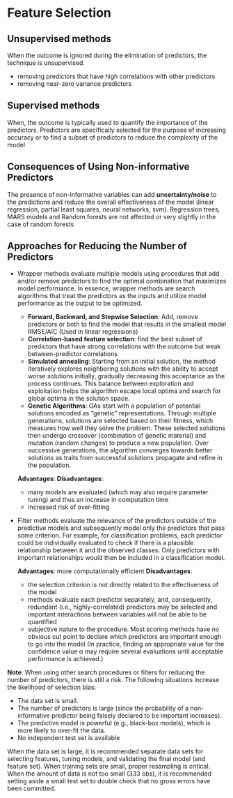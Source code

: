 # Feature Selection

## Unsupervised methods

When the outcome is ignored during the elimination of predictors, the technique is unsupervised.

- removing predictors that have high correlations with other predictors
- removing near-zero variance predictors

## Supervised methods

When, the outcome is typically used to quantify the importance of the predictors. Predictors are specifically selected for the purpose of increasing accuracy or to find a subset of predictors to reduce the complexity of the model


## Consequences of Using Non-informative Predictors

The presence of non-informative variables can add **uncertainty/noise** to the predictions and reduce the overall effectiveness of the model (linear regression, partial least squares, neural networks, svm). Regression trees, MARS models and Random forests are not affected or very slightly in the case of random forests




## Approaches for Reducing the Number of Predictors

- Wrapper methods evaluate multiple models using procedures that add and/or remove predictors to find the optimal combination that maximizes model performance. In essence, wrapper methods are search algorithms that treat the predictors as the inputs and utilize model performance as the output to be optimized. 

  - **Forward, Backward, and Stepwise Selection**: Add, remove predictors or both to find the model that results in the smallest model RMSE/AIC (Used in linear regressions) 
  - **Correlation-based feature selection**: find the best subset of predictors that have strong correlations with the outcome but weak between-predictor correlations
  - **Simulated annealing**: Starting from an initial solution, the method iteratively explores neighboring solutions with the ability to accept worse solutions initially, gradually decreasing this acceptance as the process continues. This balance between exploration and exploitation helps the algorithm escape local optima and search for global optima in the solution space.
  - **Genetic Algorithms**: GAs start with a population of potential solutions encoded as "genetic" representations. Through multiple generations, solutions are selected based on their fitness, which measures how well they solve the problem. These selected solutions then undergo crossover (combination of genetic material) and mutation (random changes) to produce a new population. Over successive generations, the algorithm converges towards better solutions as traits from successful solutions propagate and refine in the population.

  **Advantages**: 
  **Disadvantages**: 
  
  - many models are evaluated (which may also require parameter tuning) and thus an increase in computation time
  - increased risk of over-fitting

- Filter methods evaluate the relevance of the predictors outside of the predictive models and subsequently model only the predictors that pass some criterion. For example, for classification problems, each predictor could be individually evaluated to check if there is a plausible relationship between it and the observed classes. Only predictors with important relationships would then be included in a classification model. 

  **Advantages**: more computationally efficient
  **Disadvantages**: 
  
  - the selection criterion is not directly related to the effectiveness of the model
  - methods evaluate each predictor separately, and, consequently, redundant (i.e., highly-correlated) predictors may be selected and important interactions between variables will not be able to be quantified
  - subjective nature to the procedure. Most scoring methods have no obvious cut point to declare which predictors are important enough to go into the model (In practice, finding an appropriate value for the confidence value α may require several evaluations until acceptable performance is achieved.)
  
  
  
**Note**: When using other search procedures or filters for reducing the number of predictors, there is still a risk. The following situations increase the likelihood of selection bias: 

- The data set is small. 
- The number of predictors is large (since the probability of a non-informative predictor being falsely declared to be important increases). 
- The predictive model is powerful (e.g., black-box models), which is more likely to over-fit the data. 
- No independent test set is available  

When the data set is large, it is recommended separate data sets for selecting features, tuning models, and validating the final model (and feature set). 
When training sets are small, proper resampling is critical. 
When the amount of data is not too small (333 obs), it is recommended setting aside a small test set to double check that no gross errors have been committed.